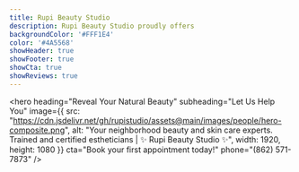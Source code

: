 ```yaml
---
title: Rupi Beauty Studio
description: Rupi Beauty Studio proudly offers
backgroundColor: '#FFF1E4'
color: '#4A5568'
showHeader: true
showFooter: true
showCta: true
showReviews: true
---
```


<hero
  heading="Reveal Your Natural Beauty"
  subheading="Let Us Help You"
  image={{
    src: "https://cdn.jsdelivr.net/gh/rupistudio/assets@main/images/people/hero-composite.png",
    alt: "Your neighborhood beauty and skin care experts. Trained and certified estheticians | ✨ Rupi Beauty Studio ✨",
    width: 1920,
    height: 1080
  }}
  cta="Book your first appointment today!"
  phone="(862) 571-7873"
/>

<sectionTitle title="About Us" />
